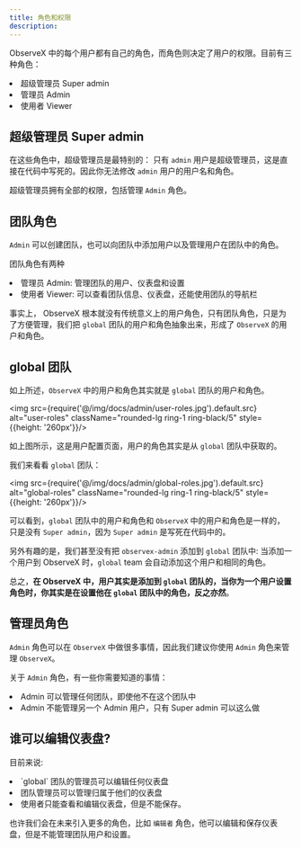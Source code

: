```yaml
---
title: 角色和权限
description:
---
```



ObserveX 中的每个用户都有自己的角色，而角色则决定了用户的权限。目前有三种角色：

<TextList>
    <li> 超级管理员 Super admin </li>
    <li> 管理员 Admin </li>
    <li> 使用者 Viewer </li>
</TextList>

## 超级管理员 Super admin 

在这些角色中，超级管理员是最特别的： 只有 `admin` 用户是超级管理员，这是直接在代码中写死的。因此你无法修改 `admin` 用户的用户名和角色。

超级管理员拥有全部的权限，包括管理 `Admin` 角色。

## 团队角色 

`Admin` 可以创建团队，也可以向团队中添加用户以及管理用户在团队中的角色。

团队角色有两种
<TextList>
    <li>管理员 Admin: 管理团队的用户、仪表盘和设置 </li>
    <li>使用者 Viewer: 可以查看团队信息、仪表盘，还能使用团队的导航栏 </li>
</TextList>

事实上， ObserveX 根本就没有传统意义上的用户角色，只有团队角色，只是为了方便管理，我们把 `global` 团队的用户和角色抽象出来，形成了 `ObserveX` 的用户和角色。

## global 团队

如上所述，`ObserveX` 中的用户和角色其实就是 `global` 团队的用户和角色。

<img src={require('@/img/docs/admin/user-roles.jpg').default.src} alt="user-roles"  className="rounded-lg ring-1 ring-black/5"  style={{height: '260px'}}/>


如上图所示，这是用户配置页面，用户的角色其实是从 `global` 团队中获取的。

我们来看看 `global` 团队：

<img src={require('@/img/docs/admin/global-roles.jpg').default.src} alt="global-roles"  className="rounded-lg ring-1 ring-black/5"  style={{height: '260px'}}/>


可以看到，`global` 团队中的用户和角色和 `ObserveX` 中的用户和角色是一样的，只是没有 `Super admin`，因为 `Super admin` 是写死在代码中的。

另外有趣的是，我们甚至没有把 `observex-admin` 添加到 `global` 团队中: 当添加一个用户到 ObserveX 时，`global` team 会自动添加这个用户和相同的角色。

总之，**在 ObserveX 中，用户其实是添加到 `global` 团队的，当你为一个用户设置角色时，你其实是在设置他在 `global` 团队中的角色，反之亦然**。

## 管理员角色

`Admin` 角色可以在 `ObserveX` 中做很多事情，因此我们建议你使用 `Admin` 角色来管理 `ObserveX`。

关于 `Admin` 角色，有一些你需要知道的事情：

<TextList>
    <li> Admin 可以管理任何团队，即使他不在这个团队中 </li>
    <li> Admin 不能管理另一个 Admin 用户，只有 Super admin 可以这么做 </li>
</TextList>


## 谁可以编辑仪表盘?

目前来说:

<TextList>
    <li> `global` 团队的管理员可以编辑任何仪表盘 </li>
    <li> 团队管理员可以管理归属于他们的仪表盘 </li>
    <li> 使用者只能查看和编辑仪表盘，但是不能保存。 </li>
</TextList>

也许我们会在未来引入更多的角色，比如 `编辑者` 角色，他可以编辑和保存仪表盘，但是不能管理团队用户和设置。